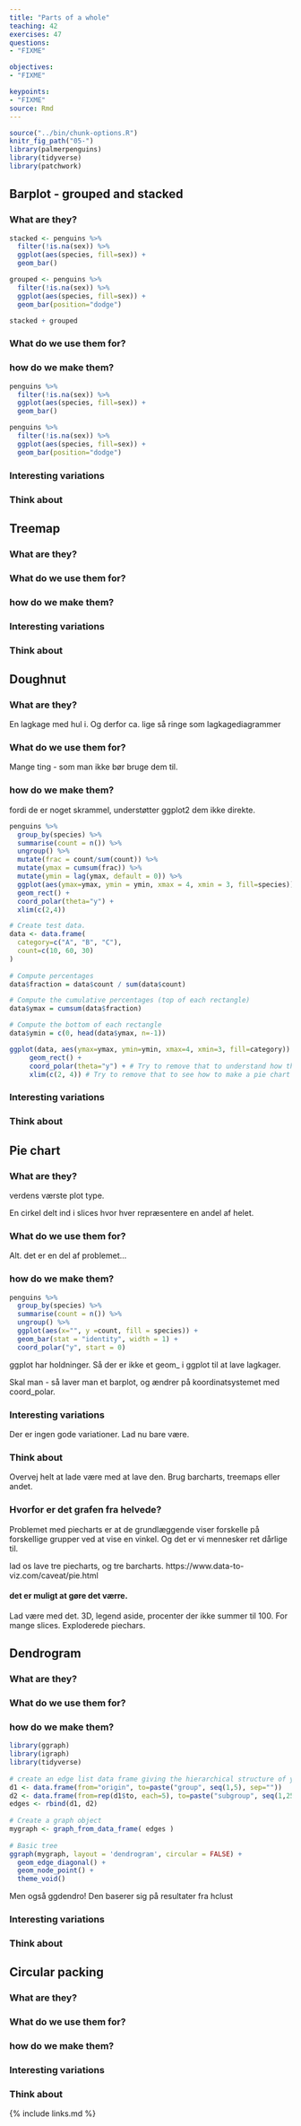 ```yaml
---
title: "Parts of a whole"
teaching: 42
exercises: 47
questions: 
- "FIXME"

objectives:
- "FIXME"

keypoints:
- "FIXME"
source: Rmd
---
```


```r
source("../bin/chunk-options.R")
knitr_fig_path("05-")
library(palmerpenguins)
library(tidyverse)
library(patchwork)
```

## Barplot - grouped and stacked
### What are they?
```r
stacked <- penguins %>% 
  filter(!is.na(sex)) %>% 
  ggplot(aes(species, fill=sex)) +
  geom_bar()

grouped <- penguins %>% 
  filter(!is.na(sex)) %>% 
  ggplot(aes(species, fill=sex)) +
  geom_bar(position="dodge")

stacked + grouped

```

### What do we use them for?

### how do we make them?

```r
penguins %>% 
  filter(!is.na(sex)) %>% 
  ggplot(aes(species, fill=sex)) +
  geom_bar()
```


```r
penguins %>% 
  filter(!is.na(sex)) %>% 
  ggplot(aes(species, fill=sex)) +
  geom_bar(position="dodge")

```

### Interesting variations

### Think about







## Treemap

### What are they?

### What do we use them for?

### how do we make them?

### Interesting variations

### Think about



## Doughnut

### What are they?
En lagkage med hul i. Og derfor ca. lige så ringe som lagkagediagrammer

### What do we use them for?
Mange ting - som man ikke bør bruge dem til.

### how do we make them?

fordi de er noget skrammel, understøtter ggplot2 dem ikke direkte.

```r
penguins %>% 
  group_by(species) %>% 
  summarise(count = n()) %>% 
  ungroup() %>% 
  mutate(frac = count/sum(count)) %>% 
  mutate(ymax = cumsum(frac)) %>% 
  mutate(ymin = lag(ymax, default = 0)) %>% 
  ggplot(aes(ymax=ymax, ymin = ymin, xmax = 4, xmin = 3, fill=species)) +
  geom_rect() +
  coord_polar(theta="y") +
  xlim(c(2,4))
```

```r
# Create test data.
data <- data.frame(
  category=c("A", "B", "C"),
  count=c(10, 60, 30)
)
 
# Compute percentages
data$fraction = data$count / sum(data$count)

# Compute the cumulative percentages (top of each rectangle)
data$ymax = cumsum(data$fraction)

# Compute the bottom of each rectangle
data$ymin = c(0, head(data$ymax, n=-1))

ggplot(data, aes(ymax=ymax, ymin=ymin, xmax=4, xmin=3, fill=category)) +
     geom_rect() +
     coord_polar(theta="y") + # Try to remove that to understand how the chart is built initially
     xlim(c(2, 4)) # Try to remove that to see how to make a pie chart
```


### Interesting variations

### Think about

## Pie chart

### What are they?

verdens værste plot type.

En cirkel delt ind i slices hvor hver repræsentere en andel af helet.

### What do we use them for?
Alt. det er en del af problemet...


### how do we make them?
```r
penguins %>% 
  group_by(species) %>% 
  summarise(count = n()) %>% 
  ungroup() %>% 
  ggplot(aes(x="", y =count, fill = species)) +
  geom_bar(stat = "identity", width = 1) +
  coord_polar("y", start = 0)
```


ggplot har holdninger. Så der er ikke et geom_ i ggplot til at lave 
lagkager.

Skal man - så laver man et barplot, og ændrer på koordinatsystemet med 
coord_polar. 



### Interesting variations

Der er ingen gode variationer. Lad nu bare være.

### Think about

Overvej helt at lade være med at lave den. Brug barcharts, treemaps eller andet.

### Hvorfor er det grafen fra helvede?

Problemet med piecharts er at de grundlæggende viser forskelle på forskellige
grupper ved at vise en vinkel. Og det er vi mennesker ret dårlige til.

lad os lave tre piecharts, og tre barcharts. 
https://www.data-to-viz.com/caveat/pie.html

#### det er muligt at gøre det værre.

Lad være med det. 
3D, legend aside, procenter der ikke summer til 100. For mange slices.
Exploderede piechars.

## Dendrogram

### What are they?

### What do we use them for?

### how do we make them?

```r
library(ggraph)
library(igraph)
library(tidyverse)
 
# create an edge list data frame giving the hierarchical structure of your individuals
d1 <- data.frame(from="origin", to=paste("group", seq(1,5), sep=""))
d2 <- data.frame(from=rep(d1$to, each=5), to=paste("subgroup", seq(1,25), sep="_"))
edges <- rbind(d1, d2)
 
# Create a graph object 
mygraph <- graph_from_data_frame( edges )
 
# Basic tree
ggraph(mygraph, layout = 'dendrogram', circular = FALSE) + 
  geom_edge_diagonal() +
  geom_node_point() +
  theme_void()
```
Men også ggdendro! Den baserer sig på resultater fra hclust

### Interesting variations

### Think about

## Circular packing
### What are they?

### What do we use them for?

### how do we make them?

### Interesting variations

### Think about

{% include links.md %}